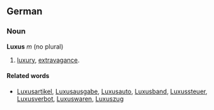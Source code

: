 ==German==
===Noun===
'''Luxus''' ''m'' (no plural)
# [[luxury]], [[extravagance]].

====Related words====
* [[Luxusartikel]], [[Luxusausgabe]], [[Luxusauto]], [[Luxusband]], [[Luxussteuer]], [[Luxusverbot]], [[Luxuswaren]], [[Luxuszug]]